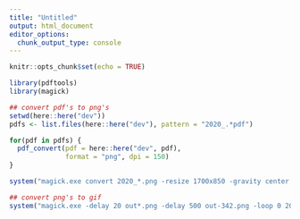```yaml
---
title: "Untitled"
output: html_document
editor_options: 
  chunk_output_type: console
---
```


```r
knitr::opts_chunk$set(echo = TRUE)
```

```r
library(pdftools)
library(magick)

## convert pdf's to png's
setwd(here::here("dev"))
pdfs <- list.files(here::here("dev"), pattern = "2020_.*pdf")

for(pdf in pdfs) {
  pdf_convert(pdf = here::here("dev", pdf), 
              format = "png", dpi = 150)
}

system("magick.exe convert 2020_*.png -resize 1700x850 -gravity center -background black -extent 1700x850 out-%03d.png")

## convert png's to gif
system("magick.exe -delay 20 out*.png -delay 500 out-342.png -loop 0 2020_33_AvatarLastAirbender.gif")
```

